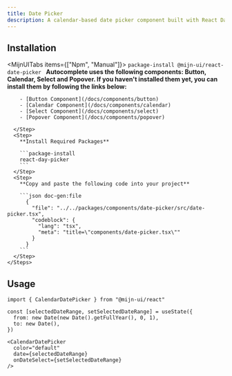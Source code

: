```yaml
---
title: Date Picker
description: A calendar-based date picker component built with React DayPicker and Popover.
---
```


<ComponentPreview name="date-picker-example" />

## Installation

<MijnUITabs items={["Npm", "Manual"]}>
  <MijnUITabsContent value="Npm">
    ```package-install
    @mijn-ui/react-date-picker
    ```
  </MijnUITabsContent>
  <MijnUITabsContent value="Manual">
    <Steps>
      <Step>
      **Autocomplete uses the following components: Button, Calendar, Select and Popover. If you haven't installed them yet, you can install them by following the links below:**

        - [Button Component](/docs/components/button)
        - [Calendar Component](/docs/components/calendar)
        - [Select Component](/docs/components/select)
        - [Popover Component](/docs/components/popover)

      </Step>
      <Step>
        **Install Required Packages**

        ```package-install
        react-day-picker
        ```
      </Step>
      <Step>
        **Copy and paste the following code into your project**

        ```json doc-gen:file
          {
            "file": "../../packages/components/date-picker/src/date-picker.tsx",
            "codeblock": {
              "lang": "tsx",
              "meta": "title=\"components/date-picker.tsx\""
            }
          }
        ```
      </Step>
    </Steps>

  </MijnUITabsContent>
</MijnUITabs>

## Usage

```tsx
import { CalendarDatePicker } from "@mijn-ui/react"
```

```tsx
const [selectedDateRange, setSelectedDateRange] = useState({
  from: new Date(new Date().getFullYear(), 0, 1),
  to: new Date(),
})

<CalendarDatePicker
  color="default"
  date={selectedDateRange}
  onDateSelect={setSelectedDateRange}
/>
```
